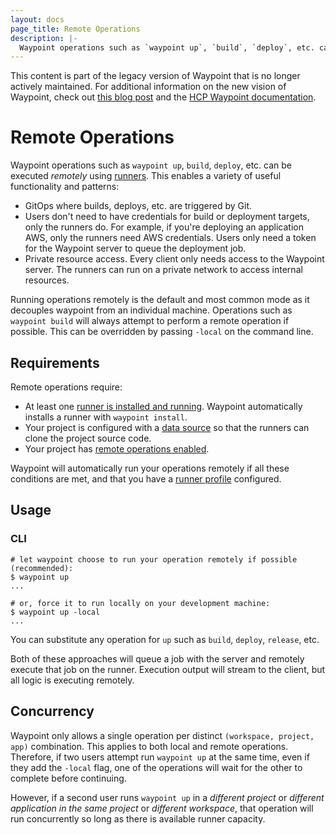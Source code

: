 ```yaml
---
layout: docs
page_title: Remote Operations
description: |-
  Waypoint operations such as `waypoint up`, `build`, `deploy`, etc. can be executed remotely using runners.
---
```


<Warning>

This content is part of the legacy version of Waypoint that is no longer actively maintained. For additional information on the new vision of Waypoint, check out [this blog post](https://www.hashicorp.com/blog/a-new-vision-for-hcp-waypoint) and the [HCP Waypoint documentation](/hcp/docs/waypoint).

</Warning>

# Remote Operations

Waypoint operations such as `waypoint up`, `build`, `deploy`, etc. can
be executed _remotely_ using [runners](/waypoint/docs/runner). This enables
a variety of useful functionality and patterns:

- GitOps where builds, deploys, etc. are triggered by Git.
- Users don't need to have credentials for build or deployment targets,
  only the runners do. For example, if you're deploying an application
  AWS, only the runners need AWS credentials. Users only need a token
  for the Waypoint server to queue the deployment job.
- Private resource access. Every client only needs access to the
  Waypoint server. The runners can run on a private network to access
  internal resources.

Running operations remotely is the default and most common mode as it decouples
waypoint from an individual machine. Operations such as `waypoint build` will always
attempt to perform a remote operation if possible. This can be overridden by passing
`-local` on the command line.

## Requirements

Remote operations require:

- At least one [runner is installed and running](/waypoint/docs/runner). Waypoint
  automatically installs a runner with `waypoint install`.
- Your project is configured with a [data source](/waypoint/docs/waypoint-hcl/runner)
  so that the runners can clone the project source code.
- Your project has [remote operations enabled](/waypoint/docs/waypoint-hcl/runner).

Waypoint will automatically run your operations remotely if all these conditions are met, and that you have a [runner profile](/waypoint/docs/runner/profiles) configured.

## Usage

### CLI

```shell-session
# let waypoint choose to run your operation remotely if possible (recommended):
$ waypoint up
...

# or, force it to run locally on your development machine:
$ waypoint up -local
...
```

You can substitute any operation for `up` such as `build`, `deploy`, `release`, etc.

Both of these approaches will queue a job with the server and remotely execute
that job on the runner. Execution output will stream to the client, but all
logic is executing remotely.

## Concurrency

Waypoint only allows a single operation per distinct `(workspace, project, app)`
combination. This applies to both local and remote operations. Therefore, if two
users attempt run `waypoint up` at the same time, even if they add the `-local` flag,
one of the operations will wait for the other to complete before continuing.

However, if a second user runs `waypoint up` in a _different project_ or
_different application in the same project_ or _different workspace_, that
operation will run concurrently so long as there is available runner capacity.
